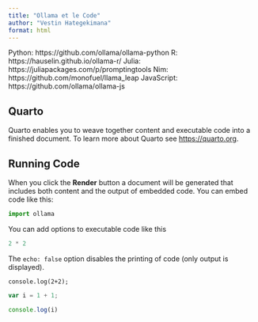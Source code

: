 ```yaml
---
title: "Ollama et le Code"
author: "Vestin Hategekimana"
format: html
---
```


Python: https://github.com/ollama/ollama-python R: https://hauselin.github.io/ollama-r/ Julia: https://juliapackages.com/p/promptingtools Nim: https://github.com/monofuel/llama_leap JavaScript: https://github.com/ollama/ollama-js

## Quarto

Quarto enables you to weave together content and executable code into a finished document. To learn more about Quarto see <https://quarto.org>.

## Running Code

When you click the **Render** button a document will be generated that includes both content and the output of embedded code. You can embed code like this:

```python
import ollama
```

You can add options to executable code like this

```julia
2 * 2
```

The `echo: false` option disables the printing of code (only output is displayed).

```ojs
console.log(2+2);
```

```js
var i = 1 + 1;

console.log(i)
```
